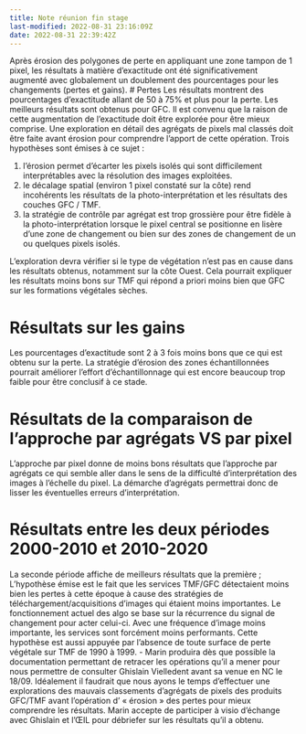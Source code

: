 ```yaml
---
title: Note réunion fin stage
last-modified: 2022-08-31 23:16:09Z
date: 2022-08-31 22:39:42Z
---
```


Après érosion des polygones de perte en appliquant une zone tampon de 1 pixel, les résultats à matière d’exactitude ont été significativement augmenté avec globalement un doublement des pourcentages pour les changements (pertes et gains).
# Pertes 
Les résultats montrent des pourcentages d’exactitude allant de 50 à 75% et plus pour la perte. Les meilleurs résultats sont obtenus pour GFC.
Il est convenu que la raison de cette augmentation de l’exactitude doit être explorée pour être mieux comprise. Une exploration en détail des agrégats de pixels mal classés doit être faite avant érosion pour comprendre l’apport de cette opération. Trois hypothèses sont émises à ce sujet : 
	
1. l’érosion permet d’écarter les pixels isolés qui sont difficilement interprétables avec la résolution des images exploitées. 
2. le décalage spatial (environ 1 pixel constaté sur la côte) rend incohérents les résultats de la photo-interprétation et les résultats des couches GFC / TMF.
3. la stratégie de contrôle par agrégat est trop grossière pour être fidèle à la photo-interprétation lorsque le pixel central se positionne en lisère d’une zone de changement ou bien sur des zones de changement de un ou quelques pixels isolés.

L’exploration devra vérifier si le type de végétation n’est pas en cause dans les résultats obtenus, notamment sur la côte Ouest. Cela pourrait expliquer les résultats moins bons sur TMF qui répond a priori moins bien que GFC sur les formations végétales sèches.

# Résultats sur les gains 
Les pourcentages d’exactitude sont 2 à 3 fois moins bons que ce qui est obtenu sur la perte. La stratégie d’érosion des zones échantillonnées pourrait améliorer l’effort d’échantillonnage qui est encore beaucoup trop faible pour être conclusif à ce stade.

# Résultats de la comparaison de l’approche par agrégats VS par pixel
L’approche par pixel donne de moins bons résultats que l’approche par agrégats ce qui semble aller dans le sens de la difficulté d’interprétation des images à l’échelle du pixel. La démarche d’agrégats permettrai donc de lisser les éventuelles erreurs d’interprétation.

# Résultats entre les deux périodes 2000-2010 et 2010-2020
La seconde période affiche de meilleurs résultats que la première ; L’hypothèse émise est le fait que les services TMF/GFC détectaient moins bien les pertes à cette époque à cause des stratégies de téléchargement/acquisitions d’images qui étaient moins importantes. Le fonctionnement actuel des algo se base sur la récurrence du signal de changement pour acter celui-ci. Avec une fréquence d’image moins importante, les services sont forcément moins performants. Cette hypothèse est aussi appuyée par l’absence de toute surface de perte végétale sur TMF de 1990 à 1999.
-	Marin produira dès que possible la documentation permettant de retracer les opérations qu’il a mener pour nous permettre de consulter Ghislain Vielledent avant sa venue en NC le 18/09. Idéalement il faudrait que nous ayons le temps d’effectuer une explorations des mauvais classements d’agrégats de pixels des produits GFC/TMF avant l’opération d’ « érosion » des pertes pour mieux comprendre les résultats.
Marin accepte de participer à visio d’échange avec Ghislain et l’ŒIL pour débriefer sur les résultats qu’il a obtenu.

